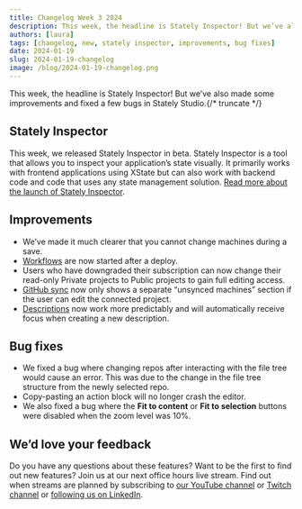 ```yaml
---
title: Changelog Week 3 2024
description: This week, the headline is Stately Inspector! But we’ve also made some improvements and fixed a few bugs in Stately Studio.
authors: [laura]
tags: [changelog, new, stately inspector, improvements, bug fixes]
date: 2024-01-19
slug: 2024-01-19-changelog
image: /blog/2024-01-19-changelog.png
---
```


This week, the headline is Stately Inspector! But we’ve also made some improvements and fixed a few bugs in Stately Studio.{/* truncate */}

## Stately Inspector

This week, we released Stately Inspector in beta. Stately Inspector is a tool that allows you to inspect your application’s state visually. It primarily works with frontend applications using XState but can also work with backend code and code that uses any state management solution. [Read more about the launch of Stately Inspector](../../docs/assets/blog/2024-01-15-stately-inspector).

## Improvements

- We’ve made it much clearer that you cannot change machines during a save.
- [Workflows](/docs/stately-sky-getting-started) are now started after a deploy.
- Users who have downgraded their subscription can now change their read-only Private projects to Public projects to gain full editing access.
- [GitHub sync](https://stately.ai/docs/import-from-github) now only shows a separate “unsynced machines” section if the user can edit the connected project.
- [Descriptions](/docs/descriptions) now work more predictably and will automatically receive focus when creating a new description.

## Bug fixes

- We fixed a bug where changing repos after interacting with the file tree would cause an error. This was due to the change in the file tree structure from the newly selected repo.
- Copy-pasting an action block will no longer crash the editor.
- We also fixed a bug where the **Fit to content** or **Fit to selection** buttons were disabled when the zoom level was 10%.

## We’d love your feedback

Do you have any questions about these features? Want to be the first to find out new features? Join us at our next office hours live stream. Find out when streams are planned by subscribing to [our YouTube channel](https://www.youtube.com/@Statelyai) or [Twitch channel](https://www.twitch.tv/statelyai) or [following us on LinkedIn](https://www.linkedin.com/company/statelyai/).
